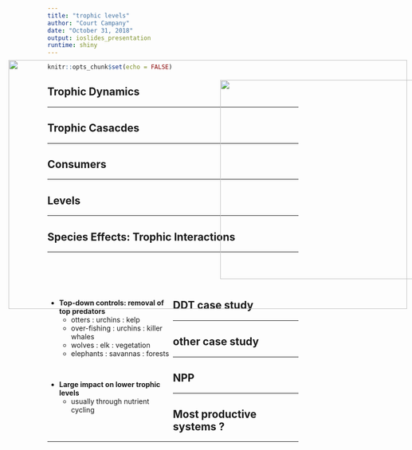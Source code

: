 ```yaml
---
title: "trophic levels"
author: "Court Campany"
date: "October 31, 2018"
output: ioslides_presentation
runtime: shiny
---
```


```r
knitr::opts_chunk$set(echo = FALSE)
```

## Trophic Dynamics
<hr>
<IMG STYLE="position:absolute; TOP:175px; LEFT:150px; WIDTH:800px; HEIGHT:500px" SRC="images/grazers.jpg">

## Trophic Casacdes
<hr>
<IMG STYLE="position:absolute; TOP:175px; LEFT:150px; WIDTH:800px; HEIGHT:500px" SRC="images/energy_v_nutrient.jpg">

## Consumers
<hr>
<IMG STYLE="position:absolute; TOP:175px; LEFT:150px; WIDTH:800px; HEIGHT:500px" SRC="images/trophic_levels.jpg">

## Levels
<hr>
<IMG STYLE="position:absolute; TOP:175px; LEFT:150px; WIDTH:800px; HEIGHT:500px" SRC="images/pyramid.jpg">

## Species Effects: Trophic Interactions
<hr>
<br/>
<br/>
<br/>

<div style="float: left; width: 50%;">

* **Top-down controls: removal of top predators**
    + otters : urchins : kelp
    + over-fishing : urchins : killer whales
    + wolves : elk : vegetation
    + elephants : savannas : forests

<br/>

* **Large impact on lower trophic levels**
    + usually through nutrient cycling
</div>

<IMG STYLE="position:absolute; TOP:215px; LEFT:575px; WIDTH:450px; HEIGHT:400px" SRC="images/otter.png">

## DDT case study
<hr>

## other case study
<hr>


## NPP
<hr>
<IMG STYLE="position:absolute; TOP:175px; LEFT:150px; WIDTH:800px; HEIGHT:500px" SRC="images/npp_biome.jpg">

## Most productive systems ?
<hr>
<IMG STYLE="position:absolute; TOP:175px; LEFT:150px; WIDTH:800px; HEIGHT:500px" SRC="images/npp_biome.jpg">

